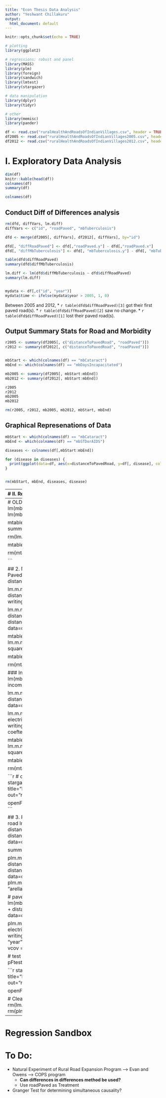 ```yaml
---
title: "Econ Thesis Data Analysis"
author: "Yeshwant Chillakuru"
output:
  html_document: default
---
```


```r
knitr::opts_chunk$set(echo = TRUE)

# plotting
library(ggplot2)

# regressions: robust and panel
library(MASS)
library(plm)
library(foreign)
library(sandwich)
library(lmtest)
library(stargazer)

# data manipulation
library(dplyr)
library(tidyr)

# other
library(memisc)
library(pander)
```


```r
df <- read.csv("ruralHealthAndRoadsOfIndianVillages.csv", header = TRUE, row.names = 1)
df2005 <- read.csv("ruralHealthAndRoadsOfIndianVillages2005.csv", header = TRUE, row.names = 1)
df2012 <- read.csv("ruralHealthAndRoadsOfIndianVillages2012.csv", header = TRUE, row.names = 1)
```



# I. Exploratory Data Analysis
```r
dim(df)
knitr::kable(head(df))
colnames(df)
summary(df)
```

```r
colnames(df)

```

## Conduct Diff of Differences analysis
```r

rm(dfd, diffVars, lm.diff)
diffVars <- c("id", "roadPaved", "mbTuberculosis")

dfd <- merge(df2005[, diffVars], df2012[, diffVars], by="id")

dfd[, "diffRoadPaved"] <- dfd[,"roadPaved.y"] - dfd[,"roadPaved.x"]
dfd[, "diffMbTuberculosis"] <- dfd[, "mbTuberculosis.y"] - dfd[, "mbTuberculosis.x"]

table(dfd$diffRoadPaved)
summary(dfd$diffMbTuberculosis)

lm.diff <- lm(dfd$diffMbTuberculosis ~ dfd$diffRoadPaved)
summary(lm.diff)


mydata <- df[,c("id", "year")]
mydata$time <- ifelse(mydata$year > 2005, 1, 0)

```

Between 2005 and 2012,
* `r table(dfd$diffRoadPaved)[3]` got their first paved road(s).
* `r table(dfd$diffRoadPaved)[2]` saw no change.
* `r table(dfd$diffRoadPaved)[1]` lost their paved road(s).


## Output Summary Stats for Road and Morbidity
```r

r2005 <- summary(df2005[, c("distanceToPavedRoad", "roadPaved")])
r2012 <- summary(df2012[, c("distanceToPavedRoad", "roadPaved")])


mbStart <- which(colnames(df) == "mbCataract")
mbEnd <- which(colnames(df) == "mbDaysIncapacitated")

mb2005 <- summary(df2005[, mbStart:mbEnd])
mb2012 <- summary(df2012[, mbStart:mbEnd])

r2005
r2012
mb2005
mb2012

rm(r2005, r2012, mb2005, mb2012, mbStart, mbEnd)

```

## Graphical Represenations of Data
```r

mbStart <- which(colnames(df) == "mbCataract")
mbEnd <- which(colnames(df) == "mbSTDorAIDS")

diseases <- colnames(df[,mbStart:mbEnd])

for (disease in diseases) {
  print(ggplot(data=df, aes(x=distanceToPavedRoad, y=df[, disease], color=as.factor(year))) + geom_point(alpha=0.3) + labs(title = disease))
}


rm(mbStart, mbEnd, diseases, disease)
```


------------
# II. Regressions

$$diseaseIncidence_{it} = \beta distroad_{it} + \delta_{1} Ind_{it} + \delta_{2} household_{it} + \delta_{3} Village_{it} + \varepsilon_{it}$$

## 1. Univariate Models
```r
mbStart <- which(colnames(df) == "mbCataract")
mbEnd <- which(colnames(df) == "mbSTDorAIDS")

diseases <- colnames(df[,mbStart:mbEnd])

lm.mb <- list()
lm.mb.hc1 <- list()
for (disease in diseases) {
  lm.mb[disease] <- list(lm(df[,disease] ~ distanceToPavedRoad, data=df))
  
  # generate robust standard errors
  lm.mb.hc1[disease] <- list(coeftest(lm.mb[[disease]], function(x) vcovHC(x, type="HC1")))
}

stargazer(lm.mb[diseases], se=lm.mb.hc1[diseases]["Std. Error"], type = "html", column.labels=diseases, title="Results", 
          digits = 8, align = TRUE, out="univariate_regressions.html")

openFileInOS("univariate_regressions.html")

rm(mbStart, mbEnd, diseases, disease, lm.mb, lm.mb.hc1)
```


## 2. Multivariate FE Panel Models
```r
mbStart <- which(colnames(df) == "mbCataract")
mbEnd <- which(colnames(df) == "mbSTDorAIDS")

diseases <- colnames(df[,mbStart:mbEnd])

plm.mb <- list()
plm.mb.hc1 <- list()
for (disease in diseases) {
  plm.mb[disease] <- list(plm(df[,disease] ~ distanceToPavedRoad + electricity + income + distanceToNearestTown + writingScore + smokeTobacco, data=df, index = c("id", "year"), model = "within"))
  
  # generate robust standard errors
  plm.mb.hc1[disease] <- list(coeftest(plm.mb[[disease]], function(x) vcovHC(x, type="HC1")))
}

stargazer(plm.mb[diseases], se=plm.mb.hc1[diseases]["Std. Error"], type = "html", column.labels=diseases, title="Results", 
          digits = 8, align = TRUE, out="multivariate_panel_regressions.html")

openFileInOS("multivariate_panel_regressions.html")

rm(mbStart, mbEnd, diseases, plm.mb, plm.mb.hc1)
```


-------
# OLD STUFF
## 1. Univariate models
```r
lm.mb1 <- lm(mbDaysIncapacitated ~ roadPaved, data = df)
lm.mb2 <- lm(mbDaysIncapacitated ~ distanceToPavedRoad, data = df)

mtableUni <- mtable(
            'MB 1' = lm.mb1,
            'MB 2' = lm.mb2,
            summary.stats = c('R-squared','adj. R-squared', 'F','p','N'))

rm(lm.mb1, lm.mb2, lm.mb3)

mtableUni

rm(mtableMulti)

```


## 2. Multivariate Models
### Independent: Distance To Paved Road
```r

lm.m.mb1 <- lm(mbDaysIncapacitated ~ distanceToPavedRoad + electricity + income, data=df)

lm.m.mb2 <- lm(mbDaysIncapacitated ~ distanceToPavedRoad + distanceToNearestTown + writingScore + smokeTobacco , data=df)

lm.m.mb3 <- lm(mbDaysIncapacitated ~ distanceToPavedRoad + electricity + income + distanceToNearestTown + writingScore + smokeTobacco , data=df)

mtableMulti1 <- mtable(
            'MB 1' = lm.m.mb1,
            'MB 2' = lm.m.mb2,
            'MB 3' = lm.m.mb3,
            summary.stats = c('R-squared','adj. R-squared','F','p','N'))

mtableMulti1

rm(mtableMulti1)
```

### Independent: Road Paved
```r

lm.m.mb1 <- lm(mbDaysIncapacitated ~ roadPaved + electricity + income, data=df)

lm.m.mb2 <- lm(mbDaysIncapacitated ~ roadPaved + distanceToNearestTown + writingScore + smokeTobacco , data=df)

lm.m.mb3 <- lm(mbDaysIncapacitated ~ roadPaved + electricity + income + distanceToNearestTown + writingScore + smokeTobacco , data=df)
lm.m.mb3.hc1 <- coeftest(lm.m.mb3, vcov = vcovHC(lm.m.mb3, "HC1"))


mtableMulti2 <- mtable(
            'MB 1' = lm.m.mb1,
            'MB 2' = lm.m.mb2,
            'MB 3' = lm.m.mb3,
            summary.stats = c('R-squared','adj. R-squared','F','p','N'))

mtableMulti2

rm(mtableMulti2)
```


```r
# comparison of different rovust vs non-robust ols
stargazer(lm.m.mb3, lm.m.mb3.hc1, type = "html", title="Results", 
          digits = 4, align = TRUE, out="robust_regression_table_comparisons.html")

openFileInOS("robust_regression_table_comparisons.html")
```


## 3. Fixed Effects Regression Model
```r

# distance to paved road
lm.mb1 <- lm(mbDaysIncapacitated ~ distanceToPavedRoad + electricity + income + distanceToNearestTown + writingScore + smokeTobacco, data=df)

summary(lm.mb1)


plm.mb1 <- plm(mbDaysIncapacitated ~ distanceToPavedRoad + electricity + income + distanceToNearestTown + writingScore + smokeTobacco, data=df, index = c("id", "year"), model = "within")
plm.mb1.hc1 <- coeftest(plm.mb1, vcov = vcovHC(plm.mb1, "arellano"))
summary(plm.mb1)


# paved vs unpaved road
lm.mb2 <- lm(mbDaysIncapacitated ~ roadPaved + electricity + income + distanceToNearestTown + writingScore + smokeTobacco, data=df)


plm.mb2 <- plm(mbDaysIncapacitated ~ roadPaved + electricity + income + distanceToNearestTown + writingScore + smokeTobacco, data=df, index = c("id", "year"), model = "within")
plm.mb2.hc1 <- coeftest(plm.mb2, vcov = vcovHC(plm.mb2, "arellano"))
summary(plm.mb2)

# test if fixed effects is better. p is small, use fixed effects
pFtest(plm.mb1, lm.mb1) 
pFtest(plm.mb2, lm.mb2) 
```

```r
stargazer(plm.mb1, plm.mb1.hc1, type = "html", title="Results Fixed Effects", 
          digits = 4, align = TRUE, out="robust_regression_table_comparisons2.html")

openFileInOS("robust_regression_table_comparisons2.html")

# Clean Workspace
rm(lm.mb1, lm.mb2, lm.mb3)
rm(lm.m.mb1, lm.m.mb2, lm.m.mb3, lm.m.mb3.hc1)
rm(plm.mb1, plm.mb1.hc1, plm.mb2, plm.mb2.hc1)
```


--------------------------------------------------------------------------------------------------
# Regression Sandbox

# To Do:
  * Natural Experiment of Rural Road Expansion Program --> Evan and Owens --> COPS program
      * **Can differences in differences method be used?**
      * Use roadPaved as Treatment
  * Granger Test for determining simultaneous causality?
 
 
 









